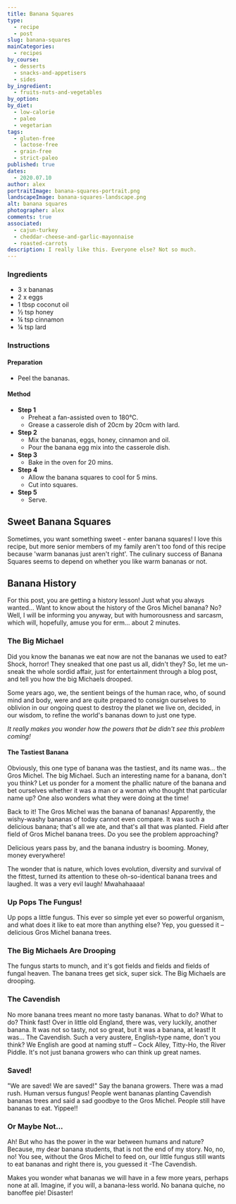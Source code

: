 ```yaml
---
title: Banana Squares
type:
  - recipe
  - post
slug: banana-squares
mainCategories:
  - recipes
by_course:
  - desserts
  - snacks-and-appetisers
  - sides
by_ingredient:
  - fruits-nuts-and-vegetables
by_option:
by_diet:
  - low-calorie
  - paleo
  - vegetarian
tags:
  - gluten-free
  - lactose-free
  - grain-free
  - strict-paleo
published: true
dates:
  - 2020.07.10
author: alex
portraitImage: banana-squares-portrait.png
landscapeImage: banana-squares-landscape.png
alt: banana squares
photographer: alex
comments: true
associated:
  - cajun-turkey
  - cheddar-cheese-and-garlic-mayonnaise
  - roasted-carrots
description: I really like this. Everyone else? Not so much.
---
```


<Ingredients>

### Ingredients

- 3 x bananas
- 2 x eggs
- 1 tbsp coconut oil
- ½ tsp honey
- ¼ tsp cinnamon
- ¼ tsp lard

</Ingredients>

<Instructions>

### Instructions

#### Preparation

- Peel the bananas.

#### Method

- **Step 1**
  - Preheat a fan-assisted oven to 180°C.
  - Grease a casserole dish of 20cm by 20cm with lard.
- **Step 2**
  - Mix the bananas, eggs, honey, cinnamon and oil.
  - Pour the banana egg mix into the casserole dish.
- **Step 3**
  - Bake in the oven for 20 mins.
- **Step 4**
  - Allow the banana squares to cool for 5 mins.
  - Cut into squares.
- **Step 5**
  - Serve.

</Instructions>

<RecipeContent>

## Sweet Banana Squares

Sometimes, you want something sweet - enter banana squares! I love this recipe, but more senior members of my family aren't too fond of this recipe because 'warm bananas just aren't right'. The culinary success of Banana Squares seems to depend on whether you like warm bananas or not.

## Banana History

For this post, you are getting a history lesson! Just what you always wanted... Want to know about the history of the Gros Michel banana? No? Well, I will be informing you anyway, but with humorousness and sarcasm, which will, hopefully, amuse you for erm... about 2 minutes.

### The Big Michael

Did you know the bananas we eat now are not the bananas we used to eat? Shock, horror! They sneaked that one past us all, didn't they? So, let me un-sneak the whole sordid affair, just for entertainment through a blog post, and tell you how the big Michaels drooped.

Some years ago, we, the sentient beings of the human race, who, of sound mind and body, were and are quite prepared to consign ourselves to oblivion in our ongoing quest to destroy the planet we live on, decided, in our wisdom, to refine the world's bananas down to just one type.

_It really makes you wonder how the powers that be didn't see this problem coming!_

#### The Tastiest Banana

Obviously, this one type of banana was the tastiest, and its name was… the Gros Michel. The big Michael. Such an interesting name for a banana, don't you think? Let us ponder for a moment the phallic nature of the banana and bet ourselves whether it was a man or a woman who thought that particular name up? One also wonders what they were doing at the time!

Back to it! The Gros Michel was the banana of bananas! Apparently, the wishy-washy bananas of today cannot even compare. It was such a delicious banana; that's all we ate, and that's all that was planted. Field after field of Gros Michel banana trees. Do you see the problem approaching?

Delicious years pass by, and the banana industry is booming. Money, money everywhere!

The wonder that is nature, which loves evolution, diversity and survival of the fittest, turned its attention to these oh-so-identical banana trees and laughed. It was a very evil laugh! Mwahahaaaa!

### Up Pops The Fungus!

Up pops a little fungus. This ever so simple yet ever so powerful organism, and what does it like to eat more than anything else? Yep, you guessed it – delicious Gros Michel banana trees.

### The Big Michaels Are Drooping

The fungus starts to munch, and it's got fields and fields and fields of fungal heaven. The banana trees get sick, super sick. The Big Michaels are drooping.

### The Cavendish

No more banana trees meant no more tasty bananas. What to do? What to do? Think fast! Over in little old England, there was, very luckily, another banana. It was not so tasty, not so great, but it was a banana, at least! It was... The Cavendish. Such a very austere, English-type name, don't you think? We English are good at naming stuff – Cock Alley, Titty-Ho, the River Piddle. It's not just banana growers who can think up great names.

### Saved!

"We are saved! We are saved!" Say the banana growers. There was a mad rush. Human versus fungus! People went bananas planting Cavendish bananas trees and said a sad goodbye to the Gros Michel. People still have bananas to eat. Yippee!!

### Or Maybe Not...

Ah! But who has the power in the war between humans and nature? Because, my dear banana students, that is not the end of my story. No, no, no! You see, without the Gros Michel to feed on, our little fungus still wants to eat bananas and right there is, you guessed it -The Cavendish.

Makes you wonder what bananas we will have in a few more years, perhaps none at all. Imagine, if you will, a banana-less world. No banana quiche, no banoffee pie! Disaster!

</RecipeContent>
